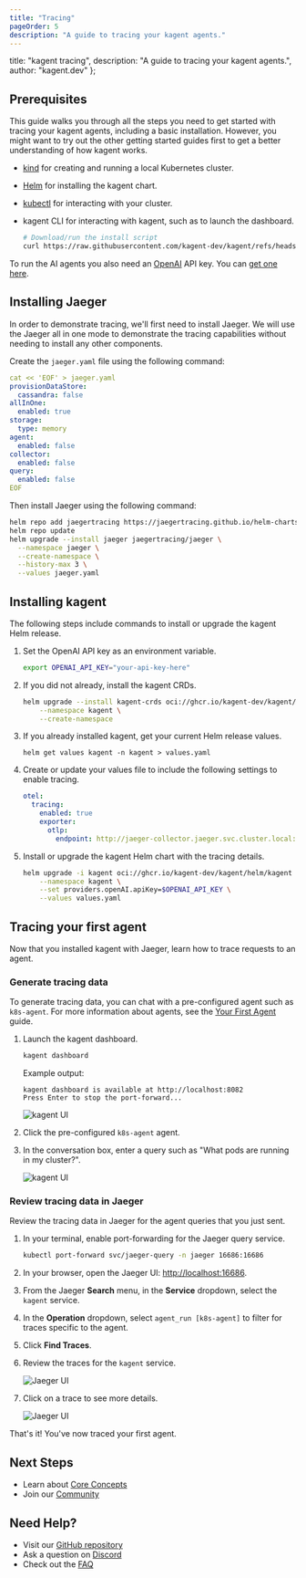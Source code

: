 ```yaml
---
title: "Tracing"
pageOrder: 5
description: "A guide to tracing your kagent agents."
---
```


  title: "kagent tracing",
  description: "A guide to tracing your kagent agents.",
  author: "kagent.dev"
};

## Prerequisites

This guide walks you through all the steps you need to get started with tracing your kagent agents, including a basic installation. However, you might want to try out the other getting started guides first to get a better understanding of how kagent works.

- [kind](https://kind.sigs.k8s.io/docs/user/quick-start/) for creating and running a local Kubernetes cluster.
- [Helm](https://helm.sh/docs/intro/install/) for installing the kagent chart.
- [kubectl](https://kubernetes.io/docs/tasks/tools/) for interacting with your cluster.
- kagent CLI for interacting with kagent, such as to launch the dashboard.

  ```bash
  # Download/run the install script
  curl https://raw.githubusercontent.com/kagent-dev/kagent/refs/heads/main/scripts/get-kagent | bash
  ```

To run the AI agents you also need an [OpenAI](https://openai.com) API key. You can [get one here](https://platform.openai.com/account/api-keys).

## Installing Jaeger

In order to demonstrate tracing, we'll first need to install Jaeger. We will use the Jaeger all in one mode to demonstrate the tracing capabilities without needing to install any other components.

Create the `jaeger.yaml` file using the following command:

```yaml
cat << 'EOF' > jaeger.yaml
provisionDataStore:
  cassandra: false
allInOne:
  enabled: true
storage:
  type: memory
agent:
  enabled: false
collector:
  enabled: false
query:
  enabled: false
EOF
```

Then install Jaeger using the following command:

```bash
helm repo add jaegertracing https://jaegertracing.github.io/helm-charts
helm repo update
helm upgrade --install jaeger jaegertracing/jaeger \
  --namespace jaeger \
  --create-namespace \
  --history-max 3 \
  --values jaeger.yaml
```

## Installing kagent

The following steps include commands to install or upgrade the kagent Helm release.

1. Set the OpenAI API key as an environment variable.

   ```bash
   export OPENAI_API_KEY="your-api-key-here"
   ```

2. If you did not already, install the kagent CRDs.

   ```bash
   helm upgrade --install kagent-crds oci://ghcr.io/kagent-dev/kagent/helm/kagent-crds \
       --namespace kagent \
       --create-namespace
   ```

3. If you already installed kagent, get your current Helm release values.

   ```shell
   helm get values kagent -n kagent > values.yaml
   ```

4. Create or update your values file to include the following settings to enable tracing.

   ```yaml
   otel:
     tracing:
       enabled: true
       exporter:
         otlp:
           endpoint: http://jaeger-collector.jaeger.svc.cluster.local:4317
   ```

5. Install or upgrade the kagent Helm chart with the tracing details.

   ```bash
   helm upgrade -i kagent oci://ghcr.io/kagent-dev/kagent/helm/kagent \
       --namespace kagent \
       --set providers.openAI.apiKey=$OPENAI_API_KEY \
       --values values.yaml
   ```

## Tracing your first agent

Now that you installed kagent with Jaeger, learn how to trace requests to an agent.

### Generate tracing data

To generate tracing data, you can chat with a pre-configured agent such as `k8s-agent`. For more information about agents, see the [Your First Agent](/docs/kagent/getting-started/first-agent) guide.

1. Launch the kagent dashboard.

   ```bash
   kagent dashboard
   ```

   Example output:

   ```console
   kagent dashboard is available at http://localhost:8082
   Press Enter to stop the port-forward...
   ```

   ![kagent UI](/images/kagent-landing.png "Kagent dashboard main page")

2. Click the pre-configured `k8s-agent` agent.

3. In the conversation box, enter a query such as "What pods are running in my cluster?".

   ![kagent UI](/images/k8s-agent-query-light.png "Chatting with an agent")

### Review tracing data in Jaeger

Review the tracing data in Jaeger for the agent queries that you just sent.

1. In your terminal, enable port-forwarding for the Jaeger query service.

   ```bash
   kubectl port-forward svc/jaeger-query -n jaeger 16686:16686
   ```

2. In your browser, open the Jaeger UI: [http://localhost:16686](http://localhost:16686).

3. From the Jaeger **Search** menu, in the **Service** dropdown, select the `kagent` service. 

4. In the **Operation** dropdown, select `agent_run [k8s-agent]` to filter for traces specific to the agent.

5. Click **Find Traces**.

6. Review the traces for the `kagent` service.

   ![Jaeger UI](/images/jaeger-landing.png "Jaeger results page")

7. Click on a trace to see more details.

   ![Jaeger UI](/images/jaeger-trace.png "Jaeger trace details")

That's it! You've now traced your first agent.

## Next Steps

- Learn about [Core Concepts](/docs/kagent/concepts)
- Join our [Community](https://discord.gg/Fu3k65f2k3)

## Need Help?

- Visit our [GitHub repository](https://github.com/kagent-dev/kagent)
- Ask a question on [Discord](https://discord.gg/Fu3k65f2k3)
- Check out the [FAQ](/docs/kagent/resources/faq)